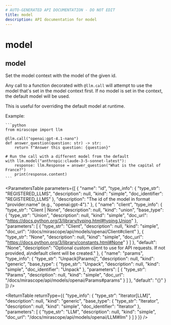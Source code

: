 ```yaml
---
# AUTO-GENERATED API DOCUMENTATION - DO NOT EDIT
title: model
description: API documentation for model
---
```


# model

## <ApiType type="Function" path="models/context/model" symbolName="model" /> model

Set the model context with the model of the given id.

Any call to a function decorated with `@llm.call` will attempt to use the model
that's set in the model context first. If no model is set in the context, the
default model will be used.

This is useful for overriding the default model at runtime.

Example:

    ```python
    from mirascope import llm

    @llm.call("openai:gpt-4.1-nano")
    def answer_question(question: str) -> str:
        return f"Answer this question: {question}"

    # Run the call with a different model from the default
    with llm.model("anthropic:claude-3-5-sonnet-latest"):
        response: llm.Response = answer_question("What is the capital of France?")
        print(response.content)
    ```

<ParametersTable
  parameters={[
  {
    "name": "id",
    "type_info": {
      "type_str": "REGISTERED_LLMS",
      "description": null,
      "kind": "simple",
      "doc_identifier": "REGISTERED_LLMS"
    },
    "description": "The id of the model in format \"provider:name\" (e.g., \"openai:gpt-4\")."
  },
  {
    "name": "client",
    "type_info": {
      "type_str": "Client | None",
      "description": null,
      "kind": "union",
      "base_type": {
        "type_str": "Union",
        "description": null,
        "kind": "simple",
        "doc_url": "https://docs.python.org/3/library/typing.html#typing.Union"
      },
      "parameters": [
        {
          "type_str": "Client",
          "description": null,
          "kind": "simple",
          "doc_url": "/docs/mirascope/api/models/openai/Client#client"
        },
        {
          "type_str": "None",
          "description": null,
          "kind": "simple",
          "doc_url": "https://docs.python.org/3/library/constants.html#None"
        }
      ]
    },
    "default": "None",
    "description": "Optional custom client to use for API requests. If not provided, a\ndefault client will be created."
  },
  {
    "name": "params",
    "type_info": {
      "type_str": "Unpack[Params]",
      "description": null,
      "kind": "generic",
      "base_type": {
        "type_str": "Unpack",
        "description": null,
        "kind": "simple",
        "doc_identifier": "Unpack"
      },
      "parameters": [
        {
          "type_str": "Params",
          "description": null,
          "kind": "simple",
          "doc_url": "/docs/mirascope/api/models/openai/Params#params"
        }
      ]
    },
    "default": "{}"
  }
]}
/>

<ReturnTable
  returnType={{
  "type_info": {
    "type_str": "Iterator[LLM]",
    "description": null,
    "kind": "generic",
    "base_type": {
      "type_str": "Iterator",
      "description": null,
      "kind": "simple",
      "doc_identifier": "Iterator"
    },
    "parameters": [
      {
        "type_str": "LLM",
        "description": null,
        "kind": "simple",
        "doc_url": "/docs/mirascope/api/models/openai/LLM#llm"
      }
    ]
  }
}}
/>

